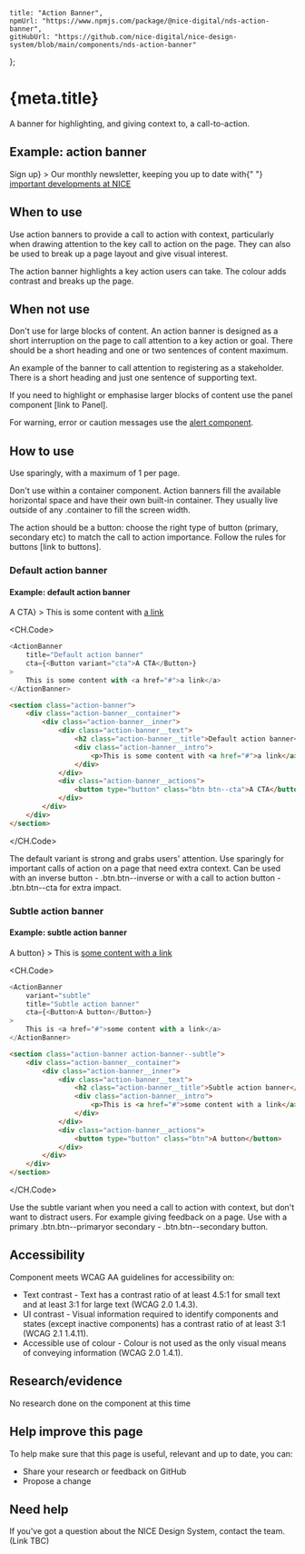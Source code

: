 
	title: "Action Banner",
	npmUrl: "https://www.npmjs.com/package/@nice-digital/nds-action-banner",
	gitHubUrl: "https://github.com/nice-digital/nice-design-system/blob/main/components/nds-action-banner"
};

# {meta.title}

A banner for highlighting, and giving context to, a call-to-action.

<Example>
<h2>Example: action banner</h2>
<ActionBanner
	title="Sign up for NICE News"
	cta={<Button variant="cta">Sign up</Button>}
>
	Our monthly newsletter, keeping you up to date with{" "}
	<a href="#">important developments at NICE</a>
</ActionBanner>
</Example>

## When to use

Use action banners to provide a call to action with context, particularly when drawing attention to the key call to action on the page. They can also be used to break up a page layout and give visual interest.

The action banner highlights a key action users can take. The colour adds contrast and breaks up the page.

## When not use

Don't use for large blocks of content. An action banner is designed as a short interruption on the page to call attention to a key action or goal. There should be a short heading and one or two sentences of content maximum.

An example of the banner to call attention to registering as a stakeholder. There is a short heading and just one sentence of supporting text.

If you need to highlight or emphasise larger blocks of content use the panel component [link to Panel].

For warning, error or caution messages use the [alert component](/components/alert).

## How to use

Use sparingly, with a maximum of 1 per page.

Don't use within a container component. Action banners fill the available horizontal space and have their own built-in container. They usually live outside of any .container to fill the screen width.

The action should be a button: choose the right type of button (primary, secondary etc) to match the call to action importance. Follow the rules for buttons [link to buttons].

### Default action banner

<Example>
<h4>Example: default action banner</h4>
<ActionBanner
	title="Default action banner"
	cta={<Button variant="cta">A CTA</Button>}
>
	This is some content with <a href="#">a link</a>
</ActionBanner>


<CH.Code>
```js React
<ActionBanner
	title="Default action banner"
	cta={<Button variant="cta">A CTA</Button>}
>
	This is some content with <a href="#">a link</a>
</ActionBanner>
```
```html HTML
<section class="action-banner">
	<div class="action-banner__container">
		<div class="action-banner__inner">
			<div class="action-banner__text">
				<h2 class="action-banner__title">Default action banner</h2>
				<div class="action-banner__intro">
					<p>This is some content with <a href="#">a link</a></p>
				</div>
			</div>
			<div class="action-banner__actions">
				<button type="button" class="btn btn--cta">A CTA</button>
			</div>
		</div>
	</div>
</section>
```
</CH.Code>
</Example>

The default variant is strong and grabs users' attention. Use sparingly for important calls of action on a page that need extra context. Can be used with an inverse button - .btn.btn--inverse or with a call to action button - .btn.btn--cta for extra impact.

### Subtle action banner

<Example>
<h4>Example: subtle action banner</h4>
<ActionBanner
	variant="subtle"
	title="Subtle action banner"
	cta={<Button>A button</Button>}
>
	This is <a href="#">some content with a link</a>
</ActionBanner>


<CH.Code>
```js React
<ActionBanner
	variant="subtle"
	title="Subtle action banner"
	cta={<Button>A button</Button>}
>
	This is <a href="#">some content with a link</a>
</ActionBanner>
```
```html HTML
<section class="action-banner action-banner--subtle">
	<div class="action-banner__container">
		<div class="action-banner__inner">
			<div class="action-banner__text">
				<h2 class="action-banner__title">Subtle action banner</h2>
				<div class="action-banner__intro">
					<p>This is <a href="#">some content with a link</a></p>
				</div>
			</div>
			<div class="action-banner__actions">
				<button type="button" class="btn">A button</button>
			</div>
		</div>
	</div>
</section>
```
</CH.Code>
</Example>

Use the subtle variant when you need a call to action with context, but don't want to distract users. For example giving feedback on a page. Use with a primary .btn.btn--primaryor secondary - .btn.btn--secondary button.

## Accessibility

Component meets WCAG AA guidelines for accessibility on:

- Text contrast - Text has a contrast ratio of at least 4.5:1 for small text and at least 3:1 for large text (WCAG 2.0 1.4.3).
- UI contrast - Visual information required to identify components and states (except inactive components) has a contrast ratio of at least 3:1 (WCAG 2.1 1.4.11).
- Accessible use of colour - Colour is not used as the only visual means of conveying information (WCAG 2.0 1.4.1).

## Research/evidence

No research done on the component at this time

## Help improve this page

To help make sure that this page is useful, relevant and up to date, you can:

- Share your research or feedback on GitHub
- Propose a change

## Need help

If you've got a question about the NICE Design System, contact the team. (Link TBC)

